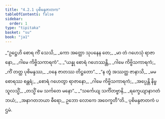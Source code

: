 ```yaml
---
title: "4.2.1 ပုစိမန္ဒဇာတက"
tableOfContents: false
sidebar:
  order: 1
type: "tipitaka"
basket: "su"
book: "ja1"
---
```



<DynamicBreadcrumb />

<Division number="41" book="ja1">

<Paragraph number="935" type="verses" book="ja1">
_“ဥဋ္ဌေဟိ စောရ ကိံ သေသိ,_  
_ကော အတ္ထော သုပနေန တေ;_  
_မာ တံ ဂဟေသုံ ရာဇာနော,_  
_ဂါမေ ကိဗ္ဗိသကာရကံ”._  

</Paragraph>

</Division>
<Division number="42" book="ja1">

<Paragraph number="936" type="verses" book="ja1">
_“ယန္နု စောရံ ဂဟေဿန္တိ,_  
_ဂါမေ ကိဗ္ဗိသကာရကံ;_  
_ကိံ တတ္ထ ပုစိမန္ဒဿ,_  
_ဝနေ ဇာတဿ တိဋ္ဌတော”._  

</Paragraph>

</Division>
<Division number="43" book="ja1">

<Paragraph number="937" type="verses" book="ja1">
_“န တွံ အဿတ္ထ ဇာနာသိ,_  
_မမ စောရဿ စန္တရံ;_  
_စောရံ ဂဟေတွာ ရာဇာနော,_  
_ဂါမေ ကိဗ္ဗိသကာရကံ;_  
_အပ္ပေန္တိ နိမ္ဗသူလသ္မိံ,_  
_တသ္မိံ မေ သင်္ကတေ မနော”._  

</Paragraph>

</Division>
<Division number="44" book="ja1">

<Paragraph number="938" type="verses" book="ja1">
_“သင်္ကေယျ သင်္ကိတဗ္ဗာနိ,_  
_ရက္ခေယျာနာဂတံ ဘယံ;_  
_အနာဂတဘယာ ဓီရော,_  
ဥဘော လောကေ အဝေက္ခတီ”တိ._  


</Paragraph>
</Division>

<Paragraph number="939" type="center" book="ja1">
ပုစိမန္ဒဇာတကံ ပဌမံ.
</Paragraph>